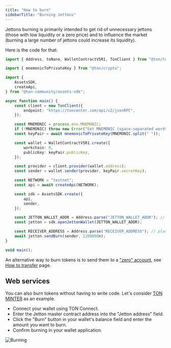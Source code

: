 ```yaml
---
title: "How to burn"
sidebarTitle: "Burning Jettons"
---
```



Jettons burning is primarily intended to get rid of unnecessary jettons (those with low liquidity or a zero price) and
to influence the market (burning a large number of jettons could increase its liquidity).

Here is the code for that:

```typescript
import { Address, toNano, WalletContractV5R1, TonClient } from "@ton/ton";

import { mnemonicToPrivateKey } from "@ton/crypto";

import {
    AssetsSDK,
    createApi,
} from "@ton-community/assets-sdk";

async function main() {
    const client = new TonClient({
        endpoint: "https://toncenter.com/api/v2/jsonRPC",
    });

    const MNEMONIC = process.env.MNEMONIC;
    if (!MNEMONIC) throw new Error("Set MNEMONIC (space-separated words)");
    const keyPair = await mnemonicToPrivateKey(MNEMONIC.split(" "));

    const wallet = WalletContractV5R1.create({
        workchain: 0,
        publicKey: keyPair.publicKey,
    });

    const provider = client.provider(wallet.address);
    const sender = wallet.sender(provider, keyPair.secretKey);

    const NETWORK = "testnet";
    const api = await createApi(NETWORK);

    const sdk = AssetsSDK.create({
        api,
        sender,
    });

    const JETTON_WALLET_ADDR = Address.parse("JETTON_WALLET_ADDR"); // placeholder
    const jetton = sdk.openJettonWallet(JETTON_WALLET_ADDR);

    const RECEIVER_ADDRESS = Address.parse("RECEIVER_ADDRESS"); // placeholder
    await jetton.sendBurn(sender, 1200000n);
}

void main();
```

An alternative way to burn tokens is to send them to a ["zero" account](https://tonviewer.com/UQAAAAAAAAAAAAAAAAAAAAAAAAAAAAAAAAAAAAAAAAAAAJKZ), see [How to transfer](/standard/tokens/jettons/how-to-transfer) page.

## Web services

You can also burn tokens without having to write code. Let's consider [TON MINTER](https://minter.ton.org/) as an example.

- Connect your wallet using TON Connect.
- Enter the Jetton master contract address into the "Jetton address" field.
- Click the "Burn" button in your wallet's balance field and enter the amount you want to burn.
- Confirm burning in your wallet application.

![Burning](/resources/images/burning-ton-minter.png)
